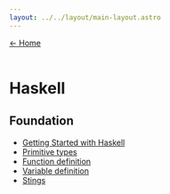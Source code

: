 ```yaml
---
layout: ../../layout/main-layout.astro
---
```


<a href="/">← Home </a> <br /> <br />

# Haskell

## Foundation

- [Getting Started with Haskell](./haskell/hello-world)
- [Primitive types](./haskell/primitive-types)
- [Function definition](./haskell/function-definition)
- [Variable definition](./haskell/variable-definition)
- [Stings](./haskell/strings)
